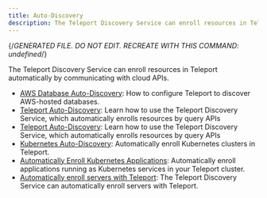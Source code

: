 ```yaml
---
title: Auto-Discovery
description: The Teleport Discovery Service can enroll resources in Teleport automatically by communicating with cloud APIs.
---
```


{/*GENERATED FILE. DO NOT EDIT. RECREATE WITH THIS COMMAND:
undefined*/}

The Teleport Discovery Service can enroll resources in Teleport automatically by communicating with cloud APIs.

- [AWS Database Auto-Discovery](auto-discovery/databases.mdx): How to configure Teleport to discover AWS-hosted databases.
- [Teleport Auto-Discovery](auto-discovery/introduction.mdx): Learn how to use the Teleport Discovery Service, which automatically enrolls resources by query APIs
- [Teleport Auto-Discovery](auto-discovery/overview.mdx): Learn how to use the Teleport Discovery Service, which automatically enrolls resources by query APIs
- [Kubernetes Auto-Discovery](auto-discovery/kubernetes.mdx): Automatically enroll Kubernetes clusters in Teleport.
- [Automatically Enroll Kubernetes Applications](auto-discovery/kubernetes-applications.mdx): Automatically enroll applications running as Kubernetes services in your Teleport cluster.
- [Automatically enroll servers with Teleport](auto-discovery/servers.mdx): The Teleport Discovery Service can automatically enroll servers with Teleport.
